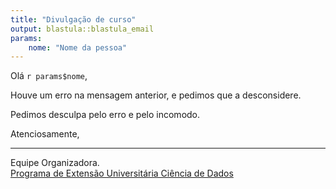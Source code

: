 ```yaml
---
title: "Divulgação de curso"
output: blastula::blastula_email
params:
    nome: "Nome da pessoa"
---
```


Olá `r params$nome`, 

Houve um erro na mensagem anterior, e pedimos que a desconsidere.

Pedimos desculpa pelo erro e pelo incomodo.

Atenciosamente,

---
Equipe Organizadora.<br>
[Programa de Extensão Universitária Ciência de Dados](https://ufba.netlify.app/)
